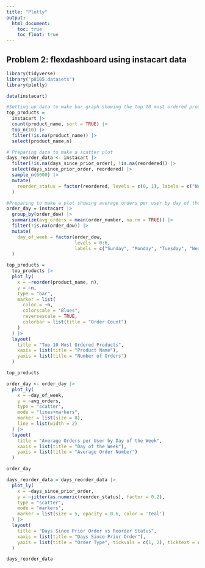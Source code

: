 ```yaml
---
title: "Plotly"
output: 
  html_document:
    toc: true
    toc_float: true
---
```


## Problem 2: flexdashboard using instacart data 

```r
library(tidyverse)
library("p8105.datasets")
library(plotly)
```

```r
data(instacart)

#Setting up data to make bar graph showing the top 10 most ordered products 
top_products = 
  instacart |> 
  count(product_name, sort = TRUE) |>
  top_n(10) |>
  filter(!is.na(product_name)) |>
  select(product_name,n)

# Preparing data to make a scatter plot 
days_reorder_data <- instacart |>
  filter(!is.na(days_since_prior_order), !is.na(reordered)) |>
  select(days_since_prior_order, reordered) |>
  sample_n(6000) |>
  mutate(
    reorder_status = factor(reordered, levels = c(0, 1), labels = c("New", "Reorder"))
  )

#Preparing to make a plot showing average orders per user by day of the week 
order_day = instacart |>
  group_by(order_dow) |>
  summarize(avg_orders = mean(order_number, na.rm = TRUE)) |>
  filter(!is.na(order_dow)) |>
  mutate(
    day_of_week = factor(order_dow, 
                         levels = 0:6, 
                         labels = c("Sunday", "Monday", "Tuesday", "Wednesday", "Thursday", "Friday", "Saturday"))
  )

```

```r
top_products =
  top_products |>
  plot_ly(
    x = ~reorder(product_name, n),
    y = ~n,
    type = "bar",
    marker = list(
      color = ~n,
      colorscale = "Blues",
      reversescale = TRUE,         
      colorbar = list(title = "Order Count")
    )
  ) |>
  layout(
    title = "Top 10 Most Ordered Products",
    xaxis = list(title = "Product Name"),
    yaxis = list(title = "Number of Orders")
  )

top_products
```


```r
order_day <- order_day |>
  plot_ly(
    x = ~day_of_week,
    y = ~avg_orders,
    type = "scatter",
    mode = "lines+markers",
    marker = list(size = 8),
    line = list(width = 2)
  ) |>
  layout(
    title = "Average Orders per User by Day of the Week",
    xaxis = list(title = "Day of the Week"),
    yaxis = list(title = "Average Order Number")
  )

order_day


```
```r

days_reorder_data = days_reorder_data |>
  plot_ly(
    x = ~days_since_prior_order,
    y = ~jitter(as.numeric(reorder_status), factor = 0.2),  
    type = "scatter",
    mode = "markers",
    marker = list(size = 5, opacity = 0.6, color = 'teal')
  ) |>
  layout(
    title = "Days Since Prior Order vs Reorder Status",
    xaxis = list(title = "Days Since Prior Order"),
    yaxis = list(title = "Order Type", tickvals = c(1, 2), ticktext = c("New", "Reorder"))
  )

days_reorder_data


```



